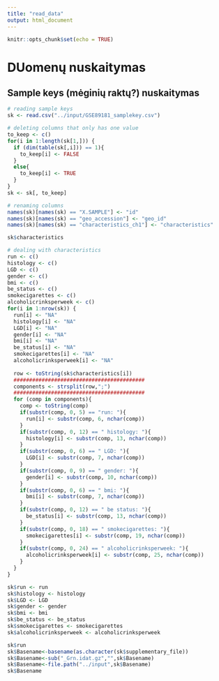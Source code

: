 ```yaml
---
title: "read_data"
output: html_document
---
```


```r
knitr::opts_chunk$set(echo = TRUE)
```

# DUomenų nuskaitymas

## Sample keys (mėginių raktų?) nuskaitymas

```r
# reading sample keys
sk <- read.csv("../input/GSE89181_samplekey.csv")
```

```r
# deleting columns that only has one value
to_keep <- c()
for(i in 1:length(sk[1,])) {
  if (dim(table(sk[,i])) == 1){
    to_keep[i] <- FALSE
  }
  else{
    to_keep[i] <- TRUE
  }
}
sk <- sk[, to_keep]
```

```r
# renaming columns
names(sk)[names(sk) == "X.SAMPLE"] <- "id"
names(sk)[names(sk) == "geo_accession"] <- "geo_id"
names(sk)[names(sk) == "characteristics_ch1"] <- "characteristics"
```

```r
sk$characteristics
```

```r
# dealing with characteristics
run <- c()
histology <- c()
LGD <- c()
gender <- c()
bmi <- c()
be_status <- c()
smokecigarettes <- c()
alcoholicrinksperweek <- c()
for(i in 1:nrow(sk)) {
  run[i] <- "NA"
  histology[i] <- "NA"
  LGD[i] <- "NA"
  gender[i] <- "NA"
  bmi[i] <- "NA"
  be_status[i] <- "NA"
  smokecigarettes[i] <- "NA"
  alcoholicrinksperweek[i] <- "NA"
  
  row <- toString(sk$characteristics[i])
  ##########################################
  components <- strsplit(row,";")
  ##########################################
  for (comp in components){
    comp <- toString(comp)
    if(substr(comp, 0, 5) == "run: "){
      run[i] <- substr(comp, 6, nchar(comp))
    }
    if(substr(comp, 0, 12) == " histology: "){
      histology[i] <- substr(comp, 13, nchar(comp))
    }
    if(substr(comp, 0, 6) == " LGD: "){
      LGD[i] <- substr(comp, 7, nchar(comp))
    }
    if(substr(comp, 0, 9) == " gender: "){
      gender[i] <- substr(comp, 10, nchar(comp))
    }
    if(substr(comp, 0, 6) == " bmi: "){
      bmi[i] <- substr(comp, 7, nchar(comp))
    }
    if(substr(comp, 0, 12) == " be status: "){
      be_status[i] <- substr(comp, 13, nchar(comp))
    }
    if(substr(comp, 0, 18) == " smokecigarettes: "){
      smokecigarettes[i] <- substr(comp, 19, nchar(comp))
    }
    if(substr(comp, 0, 24) == " alcoholicrinksperweek: "){
      alcoholicrinksperweek[i] <- substr(comp, 25, nchar(comp))
    }
  }
}
```

```r
sk$run <- run
sk$histology <- histology
sk$LGD <- LGD
sk$gender <- gender
sk$bmi <- bmi
sk$be_status <- be_status
sk$smokecigarettes <- smokecigarettes
sk$alcoholicrinksperweek <- alcoholicrinksperweek
```

```r
sk$run
sk$Basename<-basename(as.character(sk$supplementary_file))
sk$Basename<-sub("_Grn.idat.gz","",sk$Basename)
sk$Basename<-file.path("../input",sk$Basename)
sk$Basename
```
